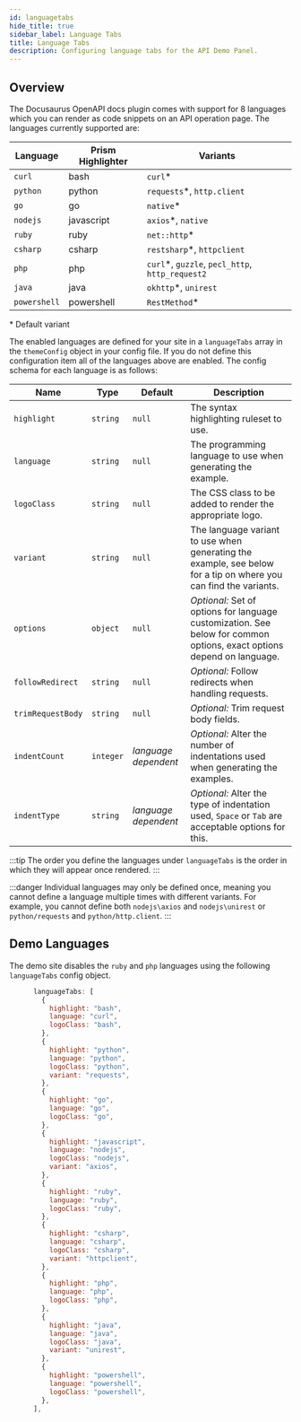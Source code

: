 ```yaml
---
id: languagetabs
hide_title: true
sidebar_label: Language Tabs
title: Language Tabs
description: Configuring language tabs for the API Demo Panel.
---
```


## Overview

The Docusaurus OpenAPI docs plugin comes with support for 8 languages which you can render as code snippets on an API operation page. The languages currently supported are:

| Language     | Prism Highlighter | Variants                                         |
| ------------ | ----------------- | ------------------------------------------------ |
| `curl`       | bash              | `curl`\*                                         |
| `python`     | python            | `requests`\*, `http.client`                      |
| `go`         | go                | `native`\*                                       |
| `nodejs`     | javascript        | `axios`\*, `native`                              |
| `ruby`       | ruby              | `net::http`\*                                    |
| `csharp`     | csharp            | `restsharp`\*, `httpclient`                      |
| `php`        | php               | `curl`\*, `guzzle`, `pecl_http`, `http_request2` |
| `java`       | java              | `okhttp`\*, `unirest`                            |
| `powershell` | powershell        | `RestMethod`\*                                   |

\* Default variant

The enabled languages are defined for your site in a `languageTabs` array in the `themeConfig` object in your config file. If you do not define this configuration item all of the languages above are enabled. The config schema for each language is as follows:

| Name              | Type      | Default              | Description                                                                                                            |
| ----------------- | --------- | -------------------- | ---------------------------------------------------------------------------------------------------------------------- |
| `highlight`       | `string`  | `null`               | The syntax highlighting ruleset to use.                                                                                |
| `language`        | `string`  | `null`               | The programming language to use when generating the example.                                                           |
| `logoClass`       | `string`  | `null`               | The CSS class to be added to render the appropriate logo.                                                              |
| `variant`         | `string`  | `null`               | The language variant to use when generating the example, see below for a tip on where you can find the variants.       |
| `options`         | `object`  | `null`               | _Optional:_ Set of options for language customization. See below for common options, exact options depend on language. |
| `followRedirect`  | `string`  | `null`               | _Optional:_ Follow redirects when handling requests.                                                                   |
| `trimRequestBody` | `string`  | `null`               | _Optional:_ Trim request body fields.                                                                                  |
| `indentCount`     | `integer` | _language dependent_ | _Optional:_ Alter the number of indentations used when generating the examples.                                        |
| `indentType`      | `string`  | _language dependent_ | _Optional:_ Alter the type of indentation used, `Space` or `Tab` are acceptable options for this.                      |

:::tip
The order you define the languages under `languageTabs` is the order in which they will appear once rendered.
:::

:::danger
Individual languages may only be defined once, meaning you cannot define a language multiple times with different variants. For example, you cannot define both `nodejs\axios` and `nodejs\unirest` or `python/requests` and `python/http.client`.
:::

## Demo Languages

The demo site disables the `ruby` and `php` languages using the following `languageTabs` config object.

```js
      languageTabs: [
        {
          highlight: "bash",
          language: "curl",
          logoClass: "bash",
        },
        {
          highlight: "python",
          language: "python",
          logoClass: "python",
          variant: "requests",
        },
        {
          highlight: "go",
          language: "go",
          logoClass: "go",
        },
        {
          highlight: "javascript",
          language: "nodejs",
          logoClass: "nodejs",
          variant: "axios",
        },
        {
          highlight: "ruby",
          language: "ruby",
          logoClass: "ruby",
        },
        {
          highlight: "csharp",
          language: "csharp",
          logoClass: "csharp",
          variant: "httpclient",
        },
        {
          highlight: "php",
          language: "php",
          logoClass: "php",
        },
        {
          highlight: "java",
          language: "java",
          logoClass: "java",
          variant: "unirest",
        },
        {
          highlight: "powershell",
          language: "powershell",
          logoClass: "powershell",
        },
      ],
```
